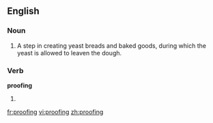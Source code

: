 ==English==

===Noun===
{{wikipedia|proofing (baking technique)}}
{{en-noun|-}}

# A step in creating yeast breads and baked goods, during which the yeast is allowed to leaven the dough.

===Verb===
'''proofing'''

# {{present participle of|[[proof]]}}

[[fr:proofing]]
[[vi:proofing]]
[[zh:proofing]]